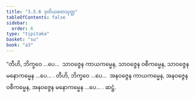 ```yaml
---
title: "3.5.6 ဒုတိယခတသုတ္တ"
tableOfContents: false
sidebar:
  order: 6
type: "tipitaka"
basket: "su"
book: "a3"
---
```



<DynamicBreadcrumb />

<Division number="152" book="a3" e="ch" v="15" p="297">

<Paragraph number="1078" book="a3">
“တီဟိ, ဘိက္ခဝေ …ပေ…  သာဝဇ္ဇေန ကာယကမ္မေန, သာဝဇ္ဇေန ဝစီကမ္မေန, သာဝဇ္ဇေန မနောကမ္မေန …ပေ… .
</Paragraph>

<Paragraph number="1079" book="a3">
တီဟိ, ဘိက္ခဝေ …ပေ…  အနဝဇ္ဇေန ကာယကမ္မေန, အနဝဇ္ဇေန ဝစီကမ္မေန, အနဝဇ္ဇေန မနောကမ္မေန …ပေ… .

</Paragraph>
</Division>

<Paragraph number="1080" type="center" book="a3">
ဆဋ္ဌံ.
</Paragraph>